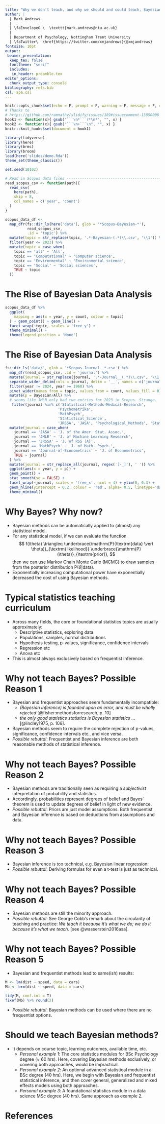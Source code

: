 ```yaml
---
title: "Why we don't teach, and why we should and could teach, Bayesian methods"
author: |
  | Mark Andrews
  |
  | \faEnvelopeO \  \texttt{mark.andrews@ntu.ac.uk}
  |
  | Department of Psychology, Nottingham Trent University
  | \faTwitter\  \href{https://twitter.com/xmjandrews}{@xmjandrews}
fontsize: 10pt
output:
 beamer_presentation:
  keep_tex: false
  fonttheme: "serif"
  includes:
   in_header: preamble.tex
editor_options: 
  chunk_output_type: console
bibliography: refs.bib
csl: apa.csl
---
```


```r
knitr::opts_chunk$set(echo = F, prompt = F, warning = F, message = F, comment='#>')
# Thanks to 
# https://github.com/ramnathv/slidify/issues/189#issuecomment-15850008
hook1 <- function(x){ gsub("```\n*```r*\n*", "", x) }
hook2 <- function(x){ gsub("```\n+```\n", "", x) }
knitr::knit_hooks$set(document = hook1)
```

```r
library(tidyverse)
library(here)
library(brms)
library(broom)
load(here('slides/demo.Rda'))
theme_set(theme_classic())

set.seed(10102)

# Read in Scopus data files -----------------------------------------------
read_scopus_csv <- function(path){
  read_csv(
    here(path), 
    skip = 8,
    col_names = c('year', 'count')
  )
}

scopus_data_df <- 
  map_dfr(fs::dir_ls(here('data'), glob = '*Scopus-Bayesian-*'), 
          read_scopus_csv, 
          .id = 'topic') %>% 
  mutate(topic = str_replace(topic, '.*-Bayesian-(.*)\\.csv', '\\1')) %>% 
  filter(year <= 2023) %>% 
  mutate(topic = case_when(
    topic == 'all' ~ 'All',
    topic == 'Computational' ~ 'Computer science',
    topic == 'Environmental' ~ 'Environmental science',
    topic == 'Social' ~ 'Social sciences',
    TRUE ~ topic
  ))
```

# The Rise of Bayesian Data Analysis
\framesubtitle{Number of publications per year 1960-2023 with "Bayesian" in title, abstract, or keywords (Scopus)}

```r
scopus_data_df %>% 
  ggplot(
    mapping = aes(x = year, y = count, colour = topic)
  ) + geom_point() + geom_line() +
  facet_wrap(~topic, scales = 'free_y') +
  theme_minimal() +
  theme(legend.position = 'None')


```


# The Rise of Bayesian Data Analysis
\framesubtitle{Proportion of publications in selected journals with "Bayesian" in title, abstract, or keywords (Scopus)}


```r
fs::dir_ls('data/', glob = '*Scopus-Journal__*.csv') %>% 
  map_dfr(read_scopus_csv, .id = 'journal') %>% 
  mutate(journal = str_replace(journal, '.*-Journal__(.*)\\.csv', '\\1')) %>% 
  separate_wider_delim(cols = journal, delim = '__', names = c('journal', 'topic')) %>% 
  filter(year != 2024, year >= 1960) %>% 
  pivot_wider(names_from = topic, values_from = count, values_fill = 0) %>% 
  mutate(p = Bayesian/All) %>% 
  # seems like JMLR only had two entries for 2023 in Scopus. Strange.
   filter(journal %in% c('Statistical-Methods-Medical-Research',
                        'Psychometrika',
                        'MathPsych',
                        'Statistical_Science',
                        'JRSSA', 'JASA', 'Psychological_Methods', 'Statistics-in-Medicine')) %>%
  mutate(journal = case_when(
    journal == 'JASA' ~ 'J. of the Amer. Stat. Assoc.',
    journal == 'JMLR' ~ 'J. of Machine Learning Research',
    journal == 'JRSSA' ~ 'J. of RSS (A)',
    journal == 'MathPsych' ~ 'J. of Math. Psych.',
    journal == 'Journal-of-Econometrics' ~ 'J. of Econometrics',
    TRUE ~ journal)
  ) %>% 
  mutate(journal = str_replace_all(journal, regex('[-_]'), ' ')) %>% 
  ggplot(aes(x = year, y = p)) +
  geom_point() +
  stat_smooth(se = FALSE) +
  facet_wrap(~journal, scales = 'free_x', ncol = 4) + ylim(0, 0.3) +
  geom_hline(yintercept = 0.2, colour = 'red', alpha= 0.5, linetype='dashed') +
  theme_minimal()
```

# Why Bayes? Why now?

* Bayesian methods can be automatically applied to (almost) any statistical model.
* For any statistical model, if we can evaluate the function
$$
f(\theta) \triangleq \underbrace{\mathrm{P}(\textrm{data} \vert \theta)}_{\textrm{likelihood}} \underbrace{\mathrm{P}(\theta)}_{\textrm{prior}},
$$
then we can use Markov Chain Monte Carlo (MCMC) to draw samples from the posterior distribution $\mathrm{P}(\theta \vert \textrm{data})$.
* Exponentially increasing computational power have exponentially decreased the cost of using Bayesian methods.

# Typical statistics teaching curriculum
\framesubtitle{Very rough approximation}

* Across many fields, the core or foundational statistics topics are usually approximately:
  * Descriptive statistics, exploring data
  * Populations, samples, normal distributions
  * Hypothesis testing, p-values, significance, confidence intervals
  * Regression etc
  * Anova etc
* This is almost always exclusively based on frequentist inference.


# Why not teach Bayes? Possible Reason 1

* Bayesian and frequentist approaches seem fundamentally incompatible:
  * *\ldots (Bayesian inference) is founded upon an error, and must be wholly rejected* [@fisher:methodsforresearch, p. 10]
  * *\ldots the only good statistics statistics is Bayesian statistics ...* [@lindley1975, p. 106].
* Bayesian methods seem to require the complete rejection of p-values, significance, confidence intervals etc., and vice versa.
* *Possible rebuttal*: Frequentist and Bayesian inference are both reasonable methods of statistical inference.

# Why not teach Bayes? Possible Reason 2

* Bayesian methods are traditionally seen as requiring a *subjectivist* interpretation of probability and statistics.
* Accordingly, probabilities represent degrees of belief and Bayes' theorem is used to update degrees of belief in light of new evidence.
* *Possible rebuttal*: Priors are just model assumptions. Both frequentist and Bayesian inference is based on deductions from assumptions and data.

# Why not teach Bayes? Possible Reason 3

* Bayesian inference is too technical, e.g. Bayesian linear regression:
\begin{align*}
\begin{split}
\rho(\boldsymbol\beta,\sigma^2\mid\mathbf{y},\mathbf{X}) 
& \propto \rho(\mathbf{y}\mid\mathbf{X},\boldsymbol\beta,\sigma^2)\rho(\boldsymbol\beta\mid\sigma^2)\rho(\sigma^2) \\
& \propto (\sigma^2)^{-n/2} \exp\left(-\frac{1}{2{\sigma}^2}(\mathbf{y}- \mathbf{X} \boldsymbol\beta)^\mathsf{T}(\mathbf{y}- \mathbf{X} \boldsymbol\beta)\right) \\
& \phantom{\propto}\times (\sigma^2)^{-k/2} \exp\left(-\frac{1}{2\sigma^2}(\boldsymbol\beta -\boldsymbol\mu_0)^\mathsf{T} \boldsymbol\Lambda_0 (\boldsymbol\beta - \boldsymbol\mu_0)\right)\\
& \phantom{\propto}\times (\sigma^2)^{-(a_0+1)} \exp\left(-\frac{b_0}{\sigma^2}\right)
\end{split}
\end{align*}
* *Possible rebuttal*: Deriving formulas for even a t-test is just as technical. 

# Why not teach Bayes? Possible Reason 4

* Bayesian methods are still the minority approach.
* *Possible rebuttal*: See George Cobb's remark about the circularity of teaching and practice: *We teach it because it's what we do; we do it because it's what we teach.* [see @wasserstein2016asa].

# Why not teach Bayes? Possible Reason 5

* Bayesian and frequentist methods lead to same(ish) results:
```r
M <- lm(dist ~ speed, data = cars)
Mb <- brm(dist ~ speed, data = cars)
```

\footnotesize
```r
tidy(M, conf.int = T)
fixef(Mb) %>% round(2)
```
\normalsize

* *Possible rebuttal*: Bayesian methods can be used where there are no frequentist options.


# Should we teach Bayesian methods?
\framesubtitle{If so, how?}

* It depends on course topic, learning outcomes, available time, etc.
  * *Personal example 1*: The core statistics modules for BSc Psychology degree ($\approx$ 60 hrs). Here, covering Bayesian methods exclusively, or covering both approaches, would be impractical.
  * *Personal example 2*: An optional advanced statistical module in a BSc degree (40 hrs). Here, we begin with Bayesian and frequentist statistical inference, and then cover general, generalized and mixed effects models using both approaches.
  * *Personal example 3*: A foundational statistics module in a data science MSc degree (40 hrs). Same approach as example 2.


# References


